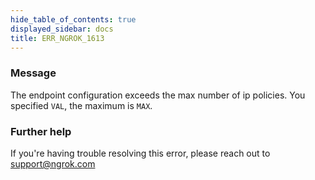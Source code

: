 ```yaml
---
hide_table_of_contents: true
displayed_sidebar: docs
title: ERR_NGROK_1613
---
```




### Message

The endpoint configuration exceeds the max number of ip policies. You specified `VAL`, the maximum is `MAX`.

<ErrorDetails error="err_ngrok_1613" />

### Further help

If you're having trouble resolving this error, please reach out to [support@ngrok.com](mailto:support@ngrok.com?subject=Help%20with%20ERR_NGROK_1613)
